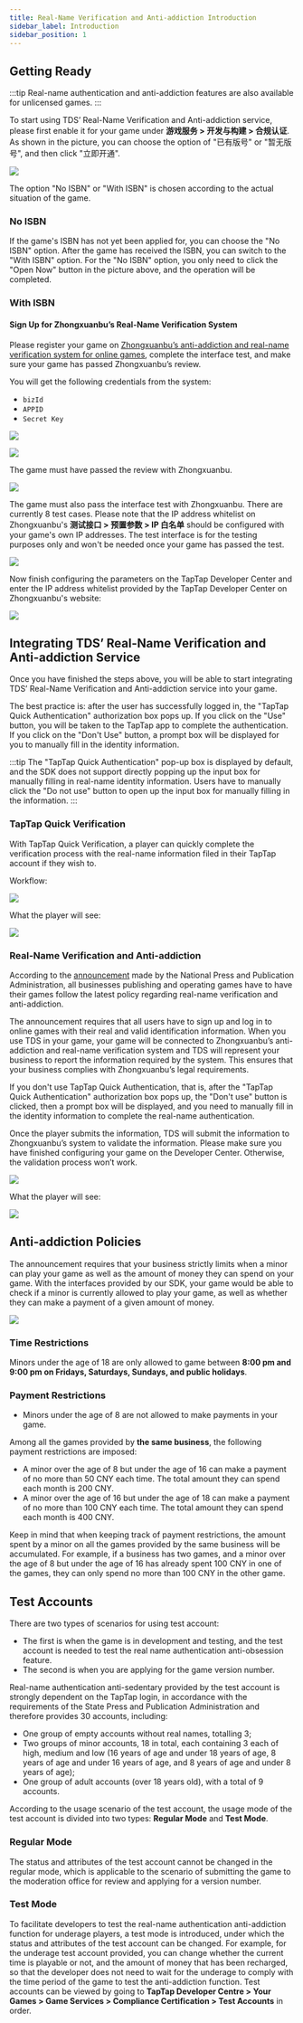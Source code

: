 ```yaml
---
title: Real-Name Verification and Anti-addiction Introduction
sidebar_label: Introduction
sidebar_position: 1
---
```


## Getting Ready
:::tip
Real-name authentication and anti-addiction features are also available for unlicensed games.
:::

To start using TDS’ Real-Name Verification and Anti-addiction service, please first enable it for your game under **游戏服务 > 开发与构建 > 合规认证**. As shown in the picture, you can choose the option of "已有版号" or "暂无版号", and then click "立即开通".


![](https://capacity-files.lcfile.com/8xGphnizlUYCzCxGCgsda1d07119IRqG/compliance-certification.png)

The option "No ISBN" or "With ISBN" is chosen according to the actual situation of the game.

### No ISBN

If the game's ISBN has not yet been applied for, you can choose the "No ISBN" option. After the game has received the ISBN, you can switch to the "With ISBN" option. For the "No ISBN" option, you only need to click the "Open Now" button in the picture above, and the operation will be completed. 

### With ISBN

#### Sign Up for Zhongxuanbu’s Real-Name Verification System

Please register your game on [Zhongxuanbu’s anti-addiction and real-name verification system for online games](https://wlc.nppa.gov.cn/fcm_company/index.html#/login?redirect=%2F), complete the interface test, and make sure your game has passed Zhongxuanbu’s review.

You will get the following credentials from the system:

- `bizId`
- `APPID` 
- `Secret Key`

![](/img/anti-addiction/biz-id.png)

![](/img/anti-addiction/secretkey.png)

The game must have passed the review with Zhongxuanbu.

![](https://capacity-files.lcfile.com/BC7gUR6wfpOh9PHj8XwKybxseeHhl6Fq/anti-examine-success.png)

The game must also pass the interface test with Zhongxuanbu. There are currently 8 test cases. Please note that the IP address whitelist on Zhongxuanbu's **测试接口 > 预置参数 > IP 白名单** should be configured with your game's own IP addresses. The test interface is for the testing purposes only and won't be needed once your game has passed the test.

![](/img/anti-addiction/testcase.png)

Now finish configuring the parameters on the TapTap Developer Center and enter the IP address whitelist provided by the TapTap Developer Center on Zhongxuanbu's website:

![](https://capacity-files.lcfile.com/3WYezwPnXmK3zOLdVGLPWuvuf0MX4m1M/anti-addiction-qualification.png)

## Integrating TDS’ Real-Name Verification and Anti-addiction Service

Once you have finished the steps above, you will be able to start integrating TDS’ Real-Name Verification and Anti-addiction service into your game. 

The best practice is: after the user has successfully logged in, the "TapTap Quick Authentication" authorization box pops up. If you click on the "Use" button, you will be taken to the TapTap app to complete the authentication. If you click on the "Don't Use" button, a prompt box will be displayed for you to manually fill in the identity information.


:::tip
The "TapTap Quick Authentication" pop-up box is displayed by default, and the SDK does not support directly popping up the input box for manually filling in real-name identity information. Users have to manually click the "Do not use" button to open up the input box for manually filling in the information.
:::


### TapTap Quick Verification

With TapTap Quick Verification, a player can quickly complete the verification process with the real-name information filed in their TapTap account if they wish to.

Workflow:

![](/img/anti-addiction/anti-addiction-flow.png)

What the player will see:

![](/img/anti-addiction/image2021-10-18_17-57-51.png)

### Real-Name Verification and Anti-addiction

According to the [announcement](http://www.nppa.gov.cn/nppa/contents/279/98792.shtml) made by the National Press and Publication Administration, all businesses publishing and operating games have to have their games follow the latest policy regarding real-name verification and anti-addiction.

The announcement requires that all users have to sign up and log in to online games with their real and valid identification information. When you use TDS in your game, your game will be connected to Zhongxuanbu’s anti-addiction and real-name verification system and TDS will represent your business to report the information required by the system. This ensures that your business complies with Zhongxuanbu’s legal requirements.

If you don't use TapTap Quick Authentication, that is, after the "TapTap Quick Authentication" authorization box pops up, the "Don't use" button is clicked, then a prompt box will be displayed, and you need to manually fill in the identity information to complete the real-name authentication.

Once the player submits the information, TDS will submit the information to Zhongxuanbu’s system to validate the information. Please make sure you have finished configuring your game on the Developer Center. Otherwise, the validation process won’t work.

![](/img/anti-addiction/anti-addiction-flow-2.png)

What the player will see:

![](/img/anti-addiction/image2021-10-19_17-4-12.png)

## Anti-addiction Policies

The announcement requires that your business strictly limits when a minor can play your game as well as the amount of money they can spend on your game.
With the interfaces provided by our SDK, your game would be able to check if a minor is currently allowed to play your game, as well as whether they can make a payment of a given amount of money.

![](/img/anti-addiction/not-allow-play.png)


### Time Restrictions

Minors under the age of 18 are only allowed to game between **8:00 pm and 9:00 pm on Fridays, Saturdays, Sundays, and public holidays**.

### Payment Restrictions

- Minors under the age of 8 are not allowed to make payments in your game.

Among all the games provided by **the same business**, the following payment restrictions are imposed:

- A minor over the age of 8 but under the age of 16 can make a payment of no more than 50 CNY each time. The total amount they can spend each month is 200 CNY.
- A minor over the age of 16 but under the age of 18 can make a payment of no more than 100 CNY each time. The total amount they can spend each month is 400 CNY.

Keep in mind that when keeping track of payment restrictions, the amount spent by a minor on all the games provided by the same business will be accumulated.
For example, if a business has two games, and a minor over the age of 8 but under the age of 16 has already spent 100 CNY in one of the games, they can only spend no more than 100 CNY in the other game.

## Test Accounts
There are two types of scenarios for using test account:

- The first is when the game is in development and testing, and the test account is needed to test the real name authentication anti-obsession feature.
- The second is when you are applying for the game version number.

Real-name authentication anti-sedentary provided by the test account is strongly dependent on the TapTap login, in accordance with the requirements of the State Press and Publication Administration and therefore provides 30 accounts, including:

- One group of empty accounts without real names, totalling 3;
- Two groups of minor accounts, 18 in total, each containing 3 each of high, medium and low (16 years of age and under 18 years of age, 8 years of age and under 16 years of age, and 8 years of age and under 8 years of age);
- One group of adult accounts (over 18 years old), with a total of 9 accounts.

According to the usage scenario of the test account, the usage mode of the test account is divided into two types: **Regular Mode** and **Test Mode**.

### Regular Mode

The status and attributes of the test account cannot be changed in the regular mode, which is applicable to the scenario of submitting the game to the moderation office for review and applying for a version number.

### Test Mode

To facilitate developers to test the real-name authentication anti-addiction function for underage players, a test mode is introduced, under which the status and attributes of the test account can be changed. For example, for the underage test account provided, you can change whether the current time is playable or not, and the amount of money that has been recharged, so that the developer does not need to wait for the underage to comply with the time period of the game to test the anti-addiction function. Test accounts can be viewed by going to **TapTap Developer Centre > Your Games > Game Services > Compliance Certification > Test Accounts** in order.